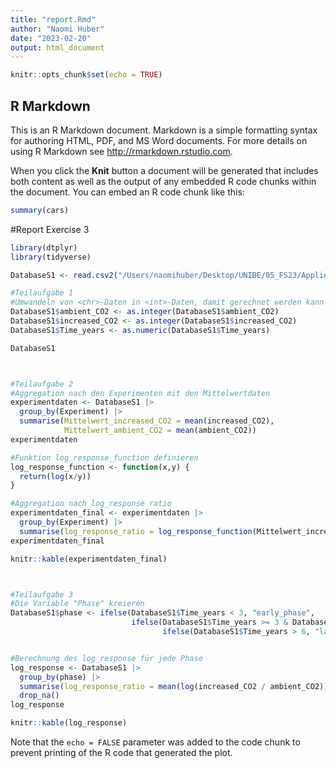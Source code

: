 ```yaml
---
title: "report.Rmd"
author: "Naomi Huber"
date: "2023-02-20"
output: html_document
---
```


```r
knitr::opts_chunk$set(echo = TRUE)
```

## R Markdown

This is an R Markdown document. Markdown is a simple formatting syntax for authoring HTML, PDF, and MS Word documents. For more details on using R Markdown see <http://rmarkdown.rstudio.com>.

When you click the **Knit** button a document will be generated that includes both content as well as the output of any embedded R code chunks within the document. You can embed an R code chunk like this:

```r
summary(cars)
```

#Report Exercise 3
```r
library(dtplyr)
library(tidyverse)

DatabaseS1 <- read.csv2("/Users/naomihuber/Desktop/UNIBE/05_FS23/Applied Geodata Science/agds_report_naomihuber/Datasets/Report Exercises 3.csv")

#Teilaufgabe 1
#Umwandeln von <chr>-Daten in <int>-Daten, damit gerechnet werden kann
DatabaseS1$ambient_CO2 <- as.integer(DatabaseS1$ambient_CO2)
DatabaseS1$increased_CO2 <- as.integer(DatabaseS1$increased_CO2)
DatabaseS1$Time_years <- as.numeric(DatabaseS1$Time_years)

DatabaseS1



#Teilaufgabe 2
#Aggregation nach den Experimenten mit den Mittelwertdaten
experimentdaten <- DatabaseS1 |>
  group_by(Experiment) |>
  summarise(Mittelwert_increased_CO2 = mean(increased_CO2),
            Mittelwert_ambient_CO2 = mean(ambient_CO2))
experimentdaten

#Funktion log_response_function definieren
log_response_function <- function(x,y) {
  return(log(x/y))
}

#Aggregation nach log_response ratio
experimentdaten_final <- experimentdaten |>
  group_by(Experiment) |>
  summarise(log_response_ratio = log_response_function(Mittelwert_increased_CO2, Mittelwert_ambient_CO2))
experimentdaten_final

knitr::kable(experimentdaten_final)



#Teilaufgabe 3
#Die Variable "Phase" kreieren
DatabaseS1$phase <- ifelse(DatabaseS1$Time_years < 3, "early_phase",
                           ifelse(DatabaseS1$Time_years >= 3 & DatabaseS1$Time_years <= 6, "mid_phase",
                                  ifelse(DatabaseS1$Time_years > 6, "late_phase", NA)))


#Berechnung des log_response für jede Phase
log_response <- DatabaseS1 |>
  group_by(phase) |>
  summarise(log_response_ratio = mean(log(increased_CO2 / ambient_CO2))) |>
  drop_na()
log_response

knitr::kable(log_response)

```
Note that the `echo = FALSE` parameter was added to the code chunk to prevent printing of the R code that generated the plot.
